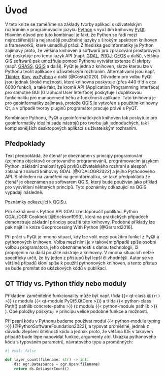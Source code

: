 # Úvod

V této knize se zaměříme na základy tvorby aplikací s uživatelským rozhraním v programovacím jazyku [[Python](https://www.python.org/)]{.sw} s využitím knihovny [[PyQt](https://riverbankcomputing.com/software/pyqt/)]{.sw}. Hlavním důvod pro tuto kombinaci je fakt, že [Python]{.sw} se řadí mezi nejrozšířenější a nejsnaději použitelné jazyky s širokým spektrem knihoven a frameworků, které usnadňují práci. Z hlediska geoinformatiky je Python zajímavý proto, že většina knihoven a softwarů pro zpracování prostorových dat poskytuje pro tento jazyk API (např. [[GDAL](https://gdal.org/)]{.sw}, [[PROJ](https://proj.org/)]{.sw}, [[GEOS](https://libgeos.org/)]{.sw} a další), většina GIS softwarů pak umožňuje pomocí Pythonu vytvářet extenze či skripty (např. [[GRASS](https://grass.osgeo.org/)]{.sw}, [[QGIS](https://www.qgis.org/en/site/)]{.sw} a další). [PyQt]{.sw} je jedna z knihoven, skrze kterou lze v Pythonu tvořit aplikace s uživatelským rozhraním. Alternativami jsou např. [[Tkinter](https://wiki.python.org/moin/TkInter)]{.sw}, [[Kivy](https://kivy.org)]{.sw}, [[wxPython](https://www.wxpython.org/)]{.sw} a další [@Costa2020]. Důvodem pro volbu [PyQt]{.sw} jsou jednak široké možnosti, které knihovna poskytuje (přes 440 tříd a cca 6000 funkcí), a také fakt, že kromě API (Application Programming Interface) pro samotné GUI (Graphical User Interface) poskytuje i doplňkovou funkcinalitu pro management běhu a funkčnosti aplikace. Tato knihovna je pro geoinformatiky zajímavá, protože [QGIS]{.sw} je vytvořen s použitím knihovny [Qt]{.sw}, a v případě tvorby pluginů programátor pracuje právě s [PyQT]{.sw}.   

Kombinace [Pythonu]{.sw}, [PyQt]{.sw} a geoinformatických knihoven tak poskytuje pro geoinformatiky ideální sadu nástrojů pro tvorbu jak jednoduchých, tak i komplexnějších desktopových aplikací s uživatelským rozhraním. 

## Předpoklady

Text předpokládá, že čtenář je obeznámen s principy programování (zejména objektově orientovaného programování), programovacím jazykem Python, základní znalostí typů prvků uživatelského rozhraní a alespoň základní znalostí knihovny GDAL [@GDALOGR2022] a jejího Pythonového API. S ohledem na zaměření na geoinformatiku, se také předpokládá že čtenář je obeznámen se softwarem [QGIS]{.sw}, který bude používán jako příklad pro vysvětlení některých principů. Tyto poznámky odkazující na [QGIS]{.sw} vypadají následně.

:::{.qgis}
Poznámky odkazující k QGISu.
:::

Pro seznámení s Python API GDAL lze doporučit publikaci [Python GDAL/OGR Cookbok]{.publication} [@Erickson1993], která na praktických případech demonstruje základní principy použití této knihovny. Podobné příklady lze pak najít i v knize [Geoprocessing With Python]{.publication} [@Garrard2016].  

Při práci s [PyQt]{.sw} je mnoho situací, kdy lze volit mezi použitím funkcí z [PyQt]{.sw} a pythonových knihoven. Volba mezi nimi je v takovém případě spíše osobní volbou programátora, jeho obeznámenosti s danou technologií, či propojením na další použité nástroje a knihovny. V mnoha situacích nelze specificky určit, že by jeden z přístupů byl lepší či vhodnější. Autor se ve většině případů kloní spíše k použití pythonových knihoven, a tento přístup se bude promítat do ukázkových kódů v publikaci.

:::{.callout-note}
## QT Třídy vs. Python třídy nebo moduly

Příkladem zaměnitelné funkcionality může být např. třída {{< qt-class `QDir()` >}} (z modulu {{< qt-module PyQt5.QtCore >}}) a třída {{< python-class Path() pathlib concrete-paths >}} (z modulu {{< python-module pathlib >}} ). Obě položky poskytují v principu velice podobné funkce a možnosti. 
:::

Při psaní kódu v Pythonu budeme používat modul {{< python-module typing >}} [@PythonSoftwareFoundation2022], a typovat proměnné, jednak z důvodu zlepšení čitelnosti kódu a jednak proto, že většina IDE v takovém případě bude lépe napovídat funkce, argumenty atd. Ukázka pythonového kódu s typováním parametrů, návratového typu a proměnných: 

```python
#| eval: false

def layer_count(filename: str) -> int:
    ds: ogr.Datasource = ogr.Open(filename)
    return ds.GetLayerCount()
```

<!-- ## Co spadá do rozsahu těchto skript -->

<!-- ## Co nespadá do rozsahu těchto s -->
